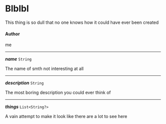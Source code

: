 


# Blblbl



This thing is so dull that no one knows how it could have ever been created



#### Author



me



---

***name*** `String`

The name of smth not interesting at all



---

***description*** `String`

The most boring description you could ever think of



---

***things*** `List<String?>`

A vain attempt to make it look like there are a lot to see here


